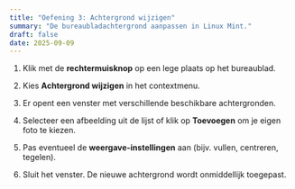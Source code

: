 ```yaml
---
title: "Oefening 3: Achtergrond wijzigen"
summary: "De bureaubladachtergrond aanpassen in Linux Mint."
draft: false
date: 2025-09-09
---
```


1) Klik met de **rechtermuisknop** op een lege plaats op het bureaublad.  

2) Kies **Achtergrond wijzigen** in het contextmenu.  

3) Er opent een venster met verschillende beschikbare achtergronden.  

4) Selecteer een afbeelding uit de lijst of klik op **Toevoegen** om je eigen foto te kiezen.  

5) Pas eventueel de **weergave-instellingen** aan (bijv. vullen, centreren, tegelen).  

6) Sluit het venster. De nieuwe achtergrond wordt onmiddellijk toegepast.
